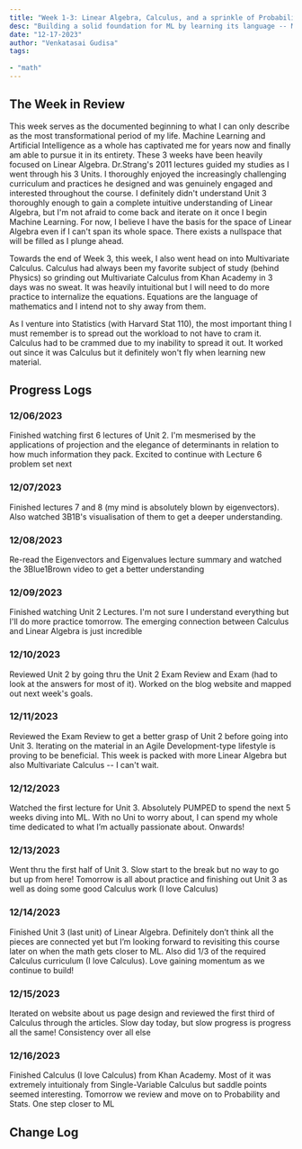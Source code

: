 ```yaml
---
title: "Week 1-3: Linear Algebra, Calculus, and a sprinkle of Probability"
desc: "Building a solid foundation for ML by learning its language -- Mathematics"
date: "12-17-2023"
author: "Venkatasai Gudisa"
tags:
    
- "math"
---
```


## The Week in Review
This week serves as the documented beginning to what I can only describe as the most transformational period of my life. 
Machine Learning and Artificial Intelligence as a whole has captivated me for years now and finally am able to pursue it in its entirety. 
These 3 weeks have been heavily focused on Linear Algebra. Dr.Strang's 2011 lectures guided my studies as I went through his 3 Units. 
I thoroughly enjoyed the increasingly challenging curriculum and practices he designed and was genuinely engaged and interested throughout the course.
I definitely didn't understand Unit 3 thoroughly enough to gain a complete intuitive understanding of Linear Algebra, but I'm not afraid
to come back and iterate on it once I begin Machine Learning. For now, I believe I have the basis for the space of Linear Algebra even if 
I can't span its whole space. There exists a nullspace that will be filled as I plunge ahead. 

Towards the end of Week 3, this week, I also 
went head on into Multivariate Calculus. Calculus had always been my favorite subject of study (behind Physics) so grinding out Multivariate
Calculus from Khan Academy in 3 days was no sweat. It was heavily intuitional but I will need to do more practice to internalize the equations.
Equations are the language of mathematics and I intend not to shy away from them.

As I venture into Statistics (with Harvard Stat 110), the most important thing I must remember is to spread out the workload to not have to cram it.
Calculus had to be crammed due to my inability to spread it out. It worked out since it was Calculus but it definitely won't fly when
learning new material.

## Progress Logs

### 12/06/2023
Finished watching first 6 lectures of Unit 2. I'm mesmerised by the applications of projection and the elegance of determinants in relation to how much information they pack. Excited to continue with Lecture 6 problem set next

### 12/07/2023
Finished lectures 7 and 8 (my mind is absolutely blown by eigenvectors). Also watched 3B1B's visualisation of them to get a deeper understanding.

### 12/08/2023  
Re-read the Eigenvectors and Eigenvalues lecture summary and watched the 3Blue1Brown video to get a better understanding

### 12/09/2023
Finished watching Unit 2 Lectures. I'm not sure I understand everything but I'll do more practice tomorrow. The emerging connection between Calculus and Linear Algebra is just incredible

### 12/10/2023
Reviewed Unit 2 by going thru the Unit 2 Exam Review and Exam (had to look at the answers for most of it). Worked on the blog website and mapped out next week's goals.

### 12/11/2023
Reviewed the Exam Review to get a better grasp of Unit 2 before going into Unit 3. Iterating on the material in an Agile Development-type lifestyle is proving to be beneficial. This week is packed with more Linear Algebra but also Multivariate Calculus -- I can't wait.

### 12/12/2023
Watched the first lecture for Unit 3. Absolutely PUMPED to spend the next 5 weeks diving into ML. With no Uni to worry about, I can spend my whole time dedicated to what I’m actually passionate about. Onwards!

### 12/13/2023
Went thru the first half of Unit 3. Slow start to the break but no way to go but up from here! Tomorrow is all about practice and finishing out Unit 3 as well as doing some good Calculus work (I love Calculus)

### 12/14/2023
Finished Unit 3 (last unit) of Linear Algebra. Definitely don’t think all the pieces are connected yet but I’m looking forward to revisiting this course later on when the math gets closer to ML. Also did 1/3 of the required Calculus curriculum (I love Calculus). Love gaining momentum as we continue to build!

### 12/15/2023
Iterated on website about us page design and reviewed the first third of Calculus through the articles. Slow day today, but slow progress is progress all the same! Consistency over all else

### 12/16/2023
Finished Calculus (I love Calculus) from Khan Academy. Most of it was extremely intuitionaly from Single-Variable Calculus but saddle points seemed interesting. Tomorrow we review and move on to Probability and Stats. One step closer to ML

## Change Log
